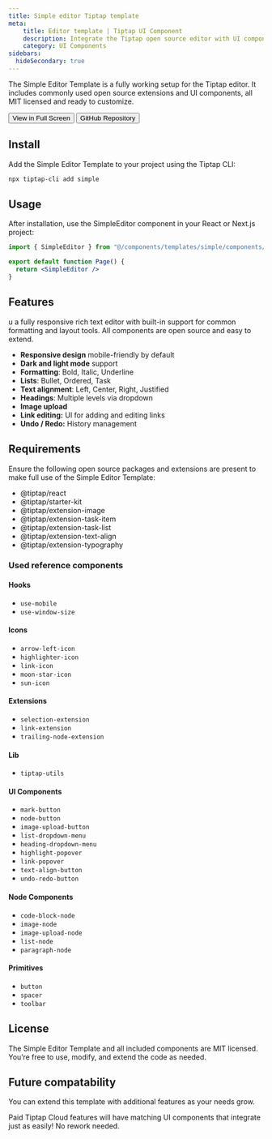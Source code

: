 ```yaml
---
title: Simple editor Tiptap template
meta:
    title: Editor template | Tiptap UI Component
    description: Integrate the Tiptap open source editor with UI components and open source extensions. More in the docs.
    category: UI Components
sidebars:
  hideSecondary: true
---
```



The Simple Editor Template is a fully working setup for the Tiptap editor. It includes commonly used open source extensions and UI components, all MIT licensed and ready to customize.

<CodeDemo isLarge src="https://template.tiptap.dev/preview/templates/simple" />

<div className="flex items-center gap-4 mt-8">
    <Button variant="primary" size="medium">
        <Link href="http://template.tiptap.dev/preview/templates/simple" className="flex items-center justify-center gap-2">
            View in Full Screen
            <ArrowRightIcon className="size-3.5" />
        </Link>
    </Button>
    <Button variant="secondary" size="medium">
        <Link href="https://github.com/ueberdosis/tiptap-templates/tree/main/templates" className="flex items-center justify-center gap-2">
            GitHub Repository
        </Link>
    </Button>
</div>

## Install
Add the Simple Editor Template to your project using the Tiptap CLI:

```bash
npx tiptap-cli add simple
```

## Usage
After installation, use the SimpleEditor component in your React or Next.js project:

```jsx
import { SimpleEditor } from "@/components/templates/simple/components/simple-editor"

export default function Page() {
  return <SimpleEditor />
}
```

## Features

u a fully responsive rich text editor with built-in support for common formatting and layout tools. All components are open source and easy to extend.

- **Responsive design** mobile-friendly by default
- **Dark and light mode** support
- **Formatting**: Bold, Italic, Underline
- **Lists**: Bullet, Ordered, Task
- **Text alignment**: Left, Center, Right, Justified
- **Headings**: Multiple levels via dropdown
- **Image upload**
- **Link editing:** UI for adding and editing links
- **Undo / Redo:** History management

## Requirements

Ensure the following open source packages and extensions are present to make full use of the Simple Editor Template:

- @tiptap/react
- @tiptap/starter-kit
- @tiptap/extension-image
- @tiptap/extension-task-item
- @tiptap/extension-task-list
- @tiptap/extension-text-align
- @tiptap/extension-typography

### Used reference components

#### Hooks
- `use-mobile`
- `use-window-size`

#### Icons
- `arrow-left-icon`
- `highlighter-icon`
- `link-icon`
- `moon-star-icon`
- `sun-icon`

#### Extensions
- `selection-extension`
- `link-extension`
- `trailing-node-extension`

#### Lib
- `tiptap-utils`

#### UI Components
- `mark-button`
- `node-button`
- `image-upload-button`
- `list-dropdown-menu`
- `heading-dropdown-menu`
- `highlight-popover`
- `link-popover`
- `text-align-button`
- `undo-redo-button`

#### Node Components
- `code-block-node`
- `image-node`
- `image-upload-node`
- `list-node`
- `paragraph-node`

#### Primitives
- `button`
- `spacer`
- `toolbar`


## License
The Simple Editor Template and all included components are MIT licensed. You’re free to use, modify, and extend the code as needed.

## Future compatability
You can extend this template with additional features as your needs grow.

Paid Tiptap Cloud features will have matching UI components that integrate just as easily! No rework needed.
